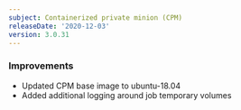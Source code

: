 ```yaml
---
subject: Containerized private minion (CPM)
releaseDate: '2020-12-03'
version: 3.0.31
---
```


### Improvements

* Updated CPM base image to ubuntu-18.04
* Added additional logging around job temporary volumes
